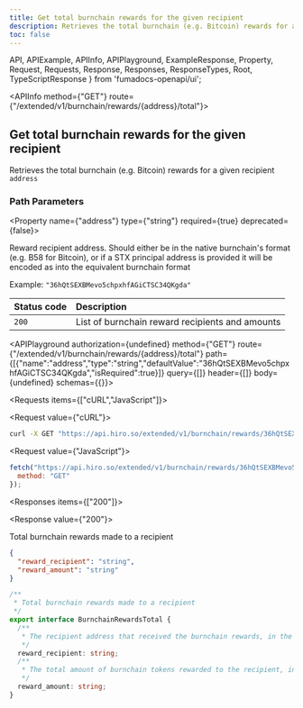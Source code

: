 ```yaml
---
title: Get total burnchain rewards for the given recipient
description: Retrieves the total burnchain (e.g. Bitcoin) rewards for a given recipient address.
toc: false
---
```


  API,
  APIExample,
  APIInfo,
  APIPlayground,
  ExampleResponse,
  Property,
  Request,
  Requests,
  Response,
  Responses,
  ResponseTypes,
  Root,
  TypeScriptResponse
} from 'fumadocs-openapi/ui';

<Root baseUrl="https://api.hiro.so">

<API>

<APIInfo method={"GET"} route={"/extended/v1/burnchain/rewards/{address}/total"}>

## Get total burnchain rewards for the given recipient

Retrieves the total burnchain (e.g. Bitcoin) rewards for a given recipient `address`
### Path Parameters

<Property name={"address"} type={"string"} required={true} deprecated={false}>

Reward recipient address. Should either be in the native burnchain's format (e.g. B58 for Bitcoin), or if a STX principal address is provided it will be encoded as into the equivalent burnchain format

<span>Example: `"36hQtSEXBMevo5chpxhfAGiCTSC34QKgda"`</span>

</Property>

| Status code | Description |
| :------ | :------ |
| `200` | List of burnchain reward recipients and amounts |

<APIPlayground authorization={undefined} method={"GET"} route={"/extended/v1/burnchain/rewards/{address}/total"} path={[{"name":"address","type":"string","defaultValue":"36hQtSEXBMevo5chpxhfAGiCTSC34QKgda","isRequired":true}]} query={[]} header={[]} body={undefined} schemas={{}}>

</APIPlayground>

</APIInfo>

<APIExample>

<Requests items={["cURL","JavaScript"]}>

<Request value={"cURL"}>

```bash
curl -X GET "https://api.hiro.so/extended/v1/burnchain/rewards/36hQtSEXBMevo5chpxhfAGiCTSC34QKgda/total"
```

</Request>

<Request value={"JavaScript"}>

```js
fetch("https://api.hiro.so/extended/v1/burnchain/rewards/36hQtSEXBMevo5chpxhfAGiCTSC34QKgda/total", {
  method: "GET"
});
```

</Request>

</Requests>

<Responses items={["200"]}>

<Response value={"200"}>

Total burnchain rewards made to a recipient

<ResponseTypes>

<ExampleResponse>

```json
{
  "reward_recipient": "string",
  "reward_amount": "string"
}
```

</ExampleResponse>

<TypeScriptResponse>

```ts
/**
 * Total burnchain rewards made to a recipient
 */
export interface BurnchainRewardsTotal {
  /**
   * The recipient address that received the burnchain rewards, in the format native to the burnchain (e.g. B58 encoded for Bitcoin)
   */
  reward_recipient: string;
  /**
   * The total amount of burnchain tokens rewarded to the recipient, in the smallest unit (e.g. satoshis for Bitcoin)
   */
  reward_amount: string;
}
```

</TypeScriptResponse>

</ResponseTypes>

</Response>

</Responses>

</APIExample>

</API>

</Root>
